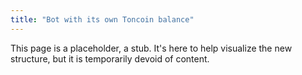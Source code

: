 ```yaml
---
title: "Bot with its own Toncoin balance"
---
```


This page is a placeholder, a stub. It's here to help visualize the new structure, but it is temporarily devoid of content.
